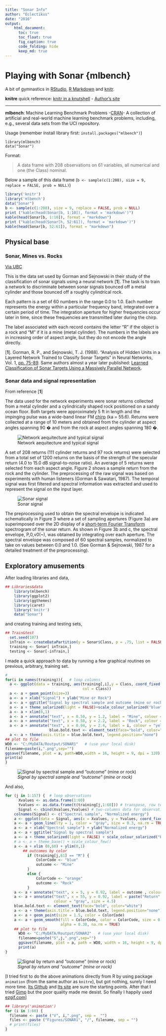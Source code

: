 ```yaml
---
title: "Sonar Info"
author: "Eclectikus"
date: "2016"
output:
    html_document:
      toc: true
      toc_float: true
      fig_caption: true
      code_folding: hide
      keep_md: true
---
```

# Playing with Sonar {mlbench}

A bit of gymnastics in [RStudio](https://www.rstudio.com/), [R Markdown](http://rmarkdown.rstudio.com/) and [knitr](https://cran.r-project.org/web/packages/knitr/index.html).

**knitre** quick reference: [knitr in a knutshell](http://kbroman.org/knitr_knutshell/) - [Author's site](http://yihui.name/knitr/)

---

**mlbench**: Machine Learning Benchmark Problems -[CRAN](https://cran.r-project.org/web/packages/mlbench/index.html)- A collection of artificial and real-world machine learning benchmark problems, including, e.g., several data sets from the UCI repository.

Usage (remember install library first: `install.packages("mlbench")`)
```
library(mlbench)
data("Sonar")
```
Format:

> A data frame with 208 observations on 61 variables, all numerical and one (the Class) nominal.

Below a sample of this data frame (`b <- sample(c(1:208), size = 9, replace = FALSE, prob = NULL)`)

```r
library('knitr')
library('mlbench')
data("Sonar")
b <- sample(c(1:208), size = 9, replace = FALSE, prob = NULL)
print ("kable(head(Sonar[b, 1:10]), format = 'markdown')")
kable(head(Sonar[b, 1:10]), format = "markdown")
print ("kable(head(Sonar[h, 52:61]), format = 'markdown')")
kable(head(Sonar[b, 52:61]), format = "markdown")
```


## Physical base

### Sonar, Mines vs. Rocks
[Via UBC](http://ugrad.stat.ubc.ca/R/library/mlbench/html/Sonar.html)

This is the data set used by Gorman and Sejnowski in their study of the classification of sonar signals using a neural network [**1**]. The task is to train a network to discriminate between sonar signals bounced off a metal cylinder and those bounced off a roughly cylindrical rock.

Each pattern is a set of 60 numbers in the range 0.0 to 1.0. Each number represents the energy within a particular frequency band, integrated over a certain period of time. The integration aperture for higher frequencies occur later in time, since these frequencies are transmitted later during the chirp.

The label associated with each record contains the letter "R" if the object is a rock and "M" if it is a mine (metal cylinder). The numbers in the labels are in increasing order of aspect angle, but they do not encode the angle directly.

[**1**]. Gorman, R. P., and Sejnowski, T. J. (1988). "Analysis of Hidden Units in a Layered Network Trained to Classify Sonar Targets" in Neural Networks, Vol. 1, [pp. 75-89](http://citeseerx.ist.psu.edu/viewdoc/download?doi=10.1.1.299.8959&rep=rep1&type=pdf). Same authors almost a year later published: [Learned Classification of Sonar Targets Using a Massively Parallel Network](https://papers.cnl.salk.edu/PDFs/Learned%20Classification%20of%20Sonar%20Targets%20Using%20a%20Massively%20Parallel%20Network%201988-3231.pdf).



### Sonar data and signal representation
From reference [**1**]

The data used for the network experiments were sonar returns collected from a metal cylinder and a cylindrically shaped rock positioned on a sandy ocean floor. Both targets were approximately 5 ft in length and the impinging pulse was a wide-band linear FM [chirp](https://en.wikipedia.org/wiki/Chirp) (ka = 55.6). Returns were collected at a range of 10 meters and obtained from the cylinder at aspect angles spanning 90 � and from the rock at aspect angles spanning 180 �.

<p align="center">![Network aequitecture and typical signal](Figures/PhysicsSchemw.png)</p>

A set of 208 returns (111 cylinder returns and 97 rock returns) were selected from a total set of 1200 returns on the basis of the strength of the specular return (4.0 to 15.0 dB signal-to-noise ratio). An average of 5 returns were selected from each aspect angle. Figure 2 shows a sample return from the rock and the cylinder. The preprocessing of the raw signal was based on experiments with human listeners (Gorman & Sawatari, 1987). The temporal signal was first filtered and spectral information was extracted and used to represent the signal on the input layer.

<p align="center">![Sonar signal](Figures/SonarSignal.png)</p>

The preprocessing used to obtain the spectral envelope is indicated schematically in Figure 3 where a set of sampling apertures (Figure 3a) are superimposed over the 2D display of a [short-term Fourier Transform](https://en.wikipedia.org/wiki/Short-time_Fourier_transform) spectrogram of the sonar return. As shown in Figure 3b and c, the spectral envelope, P,0,v0(~), was obtained by integrating over each aperture. The spectral envelope was composed of 60 spectral samples, normalized to take on values between 0.0 and 1.0. (See Gorman & Sejnowski, 1987 for a detailed treatment of the preprocessing).

## Exploratory amusements

After loading libraries and data,

```r
## Libraries&data
    library(mlbench)
    library(ggplot2)
    library(ggthemes)
    library(caret)
    library('knitr')
    data("Sonar")
```

and creating training and testing sets,

```r
## Train&test
  set.seed(107)
  inTrain <- createDataPartition(y = Sonar$Class, p = .75, list = FALSE)
  training <- Sonar[ inTrain,]
  testing <- Sonar[-inTrain,]
```

I made a quick approach to data by running a few graphical routines on previous, arbitrary, training set. 

```r
# 
for(i in names(training)){   # loop columns
  a <- ggplot(data = training, aes(training[,i],y = Class, coord_fixed(),
                                   col = Class))
  a <- a + geom_point(size=3)
  a <- a + xlab("Signal") + ylab("Mine or Rock") 
  a <- a + ggtitle("Signal by spectral sample and outcome (mine or rock)")
  a <- a + theme_solarized(light = FALSE)+scale_colour_solarized("blue")
  a <- a + xlim(0,1)
  a <- a + annotate("text", x = 0.50, y = 1.2, label = "Mine", colour = "white")
  a <- a + annotate("text", x = 0.50, y = 2.2, label = "Rock", colour = "white")
  a <- a + annotate("text", x = 0.94, y = 2.4, label = i, colour = "yellow", size = 7.5)
                    blue.bold.text <- element_text(face="bold", color="white")
  a <- a + theme(axis.title = blue.bold.text, legend.position="none")
## plot to file
WD0 <- "C:/MyDATA/Routput/SONAR1"   # (use your local disk)
filename=paste(i,".png",sep="")
ggsave(filename, plot = a, path=WD0,width = 16, height = 9, dpi = 120)
print(a)
}
```

![*Signal by spectral sample and "outcome" (mine or rock)*](https://i.imgur.com/OLzwGGr.gif)

And also,

```r
for (j in 1:157) {  # loop observations
      Xvalues <- as.data.frame(1:60)
      Yvalues <- as.data.frame(t(training[j,1:60])) # transpose, row to column
      Signal <- cbind(Xvalues,Yvalues) # two-columns data for observation 'j'
    colnames(Signal) <- c("Spectral sample", "Normalized energy")
    a <- ggplot(data = Signal, aes(x = Xvalues, y = Yvalues, coord_fixed()))
    a <- a + geom_line(lty = 1, color = "gray", size = 0.3, na.rm = TRUE)
    a <- a + xlab("Spectral sample") + ylab("Normalized energy") 
    a <- a + ggtitle("Signal by spectral sample")
    a <- a + theme_solarized(light = FALSE) + scale_colour_solarized("blue")
    # a <- a + theme_base() + scale_colour_few()
    a <- a + xlim (0,60) + ylim(0,1)
        ## outcomes by color
          if (training[j,61] == "M") {
              ColorCode <- "blue"
              outcome <- "Mine"
          }
          else {
              ColorCode <- "orange"
              outcome <- "Rock"
          }
    a <- a + annotate("text", x = 5, y = 0.92, label = outcome , colour = ColorCode, size = 5.4)
    a <- a + annotate("text", x = 55, y = 0.92, label = paste("Return", j),
                      colour = "gray", size = 4.5)
    blue.bold.text <- element_text(face="bold", color="white")
    a <- a + theme(axis.title = blue.bold.text, legend.position="none")
    a <- a + geom_point(size = 1.5, color = ColorCode)
    a <- a + geom_smooth(fill = ColorCode, color = ColorCode, size = 0.75,
                         alpha = 0.30, na.rm = TRUE)
    ## plot to file
      WD0 <- "C:/MyDATA/Routput/SONAR2"   # (use your local disk)
      filename=paste("S",j,".png",sep="")
      ggsave(filename, plot = a, path = WD0, width = 16, height = 9, dpi = 120)
      print(a)
}
```

![*Signal by return and "outcome" (mine or rock)*](https://i.imgur.com/mJt8gcd.gif)

[I tried first to do the above animations directly from R by using package `animation` (from the same author as `knitre`), but got nothing, surely I need more time. [Its Github](https://github.com/yihui/animation) and [Its site](http://yihui.name/animation/) are sure the starting points. After that I tried [Gimp](https://www.gimp.org/) but the poor quality made me desist. So finally I happily used [ezgif.com](http://ezgif.com/)]

```r
## library('animation')
for (i in 1:60) {
  filename <- paste ("V", i,".png", sep =  "")
  files <- paste ("Figures/SONAR1", "/", filename, sep = "")
  # print(files)
}
```
